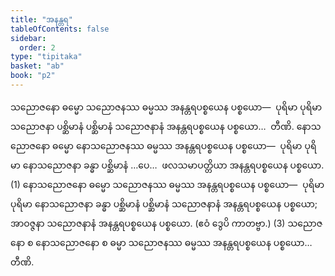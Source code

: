```yaml
---
title: "အနန္တရ"
tableOfContents: false
sidebar:
  order: 2
type: "tipitaka"
basket: "ab"
book: "p2"
---
```



<DynamicBreadcrumb />

<Division number="20" book="p2" e="ch" v="38" p="91">

<Paragraph number="1369" book="p2">
သညောဇနော ဓမ္မော သညောဇနဿ ဓမ္မဿ အနန္တရပစ္စယေန ပစ္စယော—  ပုရိမာ ပုရိမာ သညောဇနာ ပစ္ဆိမာနံ ပစ္ဆိမာနံ သညောဇနာနံ အနန္တရပစ္စယေန ပစ္စယော…  တီဏိ.
</Paragraph>

<Paragraph number="1370" book="p2">
နောသညောဇနော ဓမ္မော နောသညောဇနဿ ဓမ္မဿ အနန္တရပစ္စယေန ပစ္စယော—  ပုရိမာ ပုရိမာ နောသညောဇနာ ခန္ဓာ ပစ္ဆိမာနံ …ပေ…  ဖလသမာပတ္တိယာ အနန္တရပစ္စယေန ပစ္စယော. (1)
</Paragraph>

<Paragraph number="1371" book="p2">
နောသညောဇနော ဓမ္မော သညောဇနဿ ဓမ္မဿ အနန္တရပစ္စယေန ပစ္စယော—  ပုရိမာ ပုရိမာ နောသညောဇနာ ခန္ဓာ ပစ္ဆိမာနံ ပစ္ဆိမာနံ သညောဇနာနံ အနန္တရပစ္စယေန ပစ္စယော; အာဝဇ္ဇနာ သညောဇနာနံ အနန္တရပစ္စယေန ပစ္စယော. (ဧဝံ ဒွေပိ ကာတဗ္ဗာ.) (3)
</Paragraph>

<Paragraph number="1372" book="p2">
သညောဇနော စ နောသညောဇနော စ ဓမ္မာ သညောဇနဿ ဓမ္မဿ အနန္တရပစ္စယေန ပစ္စယော…  တီဏိ.
</Paragraph>
</Division>